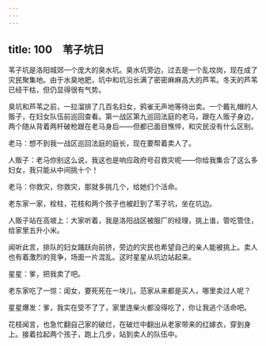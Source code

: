 ```yaml
---
---
---
```

title: 100　苇子坑日
---




苇子坑是洛阳城郊一个庞大的臭水坑。臭水坑旁边，过去是一个乱坟岗，现在成了灾民聚集地。由于水臭地肥，坑中和坑沿长满了密密麻麻高大的芦苇。冬天的芦苇已经干枯，但仍显得很有气势。

臭坑和芦苇之前，一拉溜排了几百名妇女，鸦雀无声地等待出卖。一个戴礼帽的人贩子，在妇女队伍前巡回查看。第一战区第九巡回法庭的老马，跟在人贩子身边，两个随从背着两杆破枪跟在老马身后——但都已面目憔悴，和灾民没有什么区别。

老马：想不到我一战区巡回法庭的庭长，现在要帮着卖人了。

人贩子：老马你别这么说，我这也是响应政府号召救灾呢——你给我集合了这么多妇女，我只能从中间挑十个！

老马：你救灾，你救灾，那就多挑几个，给她们个活命。

老东家一家，栓柱，花枝和两个孩子也被赶到了苇子坑，坐在坑边。

人贩子站在高坡上：大家听着，我是洛阳战区被服厂的经理，挑上谁，管吃管住，给家里五升小米。

闻听此言，排队的妇女踊跃向前挤，旁边的灾民也希望自己的亲人能被挑上。卖人也有着激烈的竞争，场面一片混乱。这时星星从坑边站起来。

星星：爹，把我卖了吧。

老东家吃了一惊：闺女，要死死在一块儿，范家从来都是买人，哪里卖过人呢？

星星爆发：爹，我实在受不了了，家里连柴火都没得吃了，你让我逃个活命吧。

花枝闻言，也急忙翻自己家的破烂，在破烂中翻出从老家带来的红嫁衣，穿到身上。接着拉起两个孩子，跑上几步，站到卖人的队伍中。